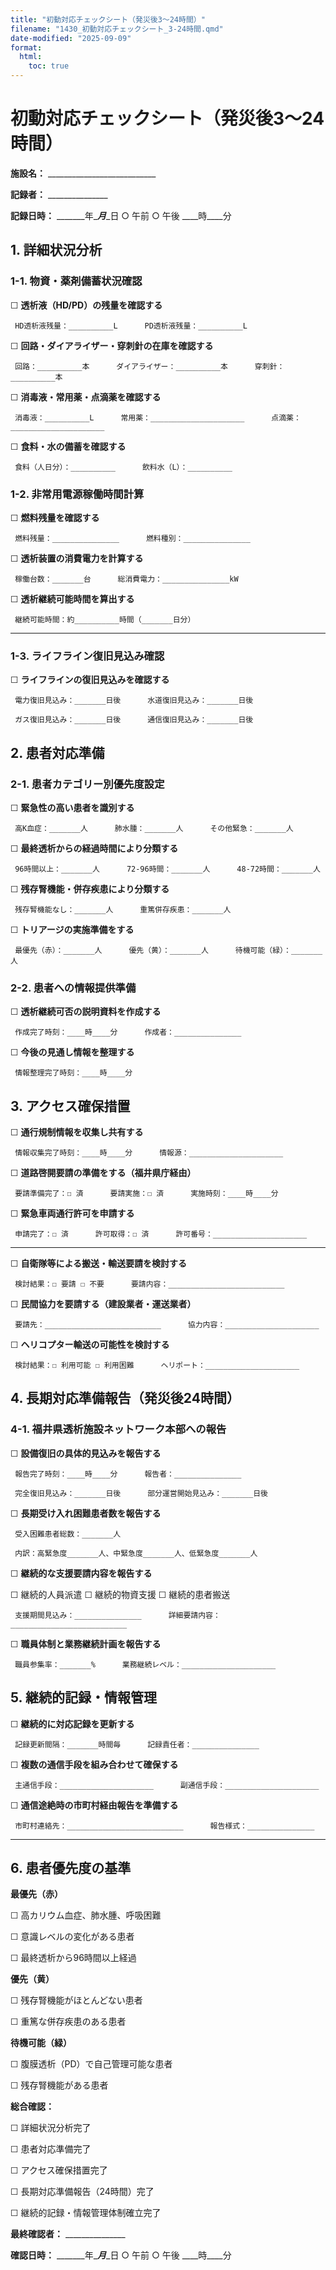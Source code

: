 ```yaml
---
title: "初動対応チェックシート（発災後3～24時間）"
filename: "1430_初動対応チェックシート_3-24時間.qmd"
date-modified: "2025-09-09"
format:
  html:
    toc: true
---
```


# 初動対応チェックシート（発災後3～24時間）

**施設名：** ___________________________

**記録者：** _______________

**記録日時：** _______年____月____日      ○ 午前      ○ 午後      ____時____分

## 1. 詳細状況分析

### 1-1. 物資・薬剤備蓄状況確認

☐ **透析液（HD/PD）の残量を確認する**

     HD透析液残量：__________L      PD透析液残量：__________L


☐ **回路・ダイアライザー・穿刺針の在庫を確認する**

     回路：__________本      ダイアライザー：__________本      穿刺針：__________本


☐ **消毒液・常用薬・点滴薬を確認する**

     消毒液：__________L      常用薬：_____________________      点滴薬：_____________________


☐ **食料・水の備蓄を確認する**

     食料（人日分）：__________      飲料水（L）：__________


### 1-2. 非常用電源稼働時間計算

☐ **燃料残量を確認する**

     燃料残量：_______________      燃料種別：_______________


☐ **透析装置の消費電力を計算する**

     稼働台数：_______台      総消費電力：_______________kW


☐ **透析継続可能時間を算出する**

     継続可能時間：約__________時間（_______日分）

---

### 1-3. ライフライン復旧見込み確認

☐ **ライフラインの復旧見込みを確認する**

     電力復旧見込み：_______日後      水道復旧見込み：_______日後

     ガス復旧見込み：_______日後      通信復旧見込み：_______日後


## 2. 患者対応準備

### 2-1. 患者カテゴリー別優先度設定

☐ **緊急性の高い患者を識別する**

     高K血症：_______人      肺水腫：_______人      その他緊急：_______人


☐ **最終透析からの経過時間により分類する**

     96時間以上：_______人      72-96時間：_______人      48-72時間：_______人


☐ **残存腎機能・併存疾患により分類する**

     残存腎機能なし：_______人      重篤併存疾患：_______人


☐ **トリアージの実施準備をする**

     最優先（赤）：_______人      優先（黄）：_______人      待機可能（緑）：_______人


### 2-2. 患者への情報提供準備

☐ **透析継続可否の説明資料を作成する**

     作成完了時刻：____時____分      作成者：_______________


☐ **今後の見通し情報を整理する**

     情報整理完了時刻：____時____分


## 3. アクセス確保措置

☐ **通行規制情報を収集し共有する**

     情報収集完了時刻：____時____分      情報源：_____________________


☐ **道路啓開要請の準備をする（福井県庁経由）**

     要請準備完了：☐ 済      要請実施：☐ 済      実施時刻：____時____分


☐ **緊急車両通行許可を申請する**

     申請完了：☐ 済      許可取得：☐ 済      許可番号：_____________________

---

☐ **自衛隊等による搬送・輸送要請を検討する**

     検討結果：☐ 要請 ☐ 不要      要請内容：__________________________


☐ **民間協力を要請する（建設業者・運送業者）**

     要請先：__________________________      協力内容：_____________________


☐ **ヘリコプター輸送の可能性を検討する**

     検討結果：☐ 利用可能 ☐ 利用困難      ヘリポート：_____________________


## 4. 長期対応準備報告（発災後24時間）

### 4-1. 福井県透析施設ネットワーク本部への報告

☐ **設備復旧の具体的見込みを報告する**

     報告完了時刻：____時____分      報告者：_______________

     完全復旧見込み：_______日後      部分運営開始見込み：_______日後


☐ **長期受け入れ困難患者数を報告する**

     受入困難患者総数：_______人

     内訳：高緊急度_______人、中緊急度_______人、低緊急度_______人


☐ **継続的な支援要請内容を報告する**

☐ 継続的人員派遣      ☐ 継続的物資支援      ☐ 継続的患者搬送

     支援期間見込み：_______________      詳細要請内容：__________________________


☐ **職員体制と業務継続計画を報告する**

     職員参集率：_______%      業務継続レベル：_____________________


## 5. 継続的記録・情報管理

☐ **継続的に対応記録を更新する**

     記録更新間隔：_______時間毎      記録責任者：_______________


☐ **複数の通信手段を組み合わせて確保する**

     主通信手段：_____________________      副通信手段：_____________________


☐ **通信途絶時の市町村経由報告を準備する**

     市町村連絡先：__________________________      報告様式：_______________

---

## 6. 患者優先度の基準

**最優先（赤）**

☐ 高カリウム血症、肺水腫、呼吸困難

☐ 意識レベルの変化がある患者

☐ 最終透析から96時間以上経過


**優先（黄）**

☐ 残存腎機能がほとんどない患者

☐ 重篤な併存疾患のある患者


**待機可能（緑）**

☐ 腹膜透析（PD）で自己管理可能な患者

☐ 残存腎機能がある患者


**総合確認：**

☐ 詳細状況分析完了

☐ 患者対応準備完了

☐ アクセス確保措置完了

☐ 長期対応準備報告（24時間）完了

☐ 継続的記録・情報管理体制確立完了


**最終確認者：** _______________

**確認日時：** _______年____月____日      ○ 午前      ○ 午後      ____時____分